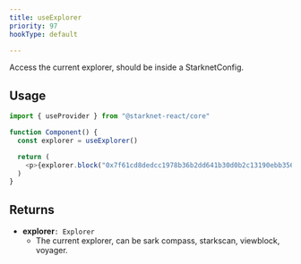 ```yaml
---
title: useExplorer
priority: 97
hookType: default

---
```


Access the current explorer, should be inside a StarknetConfig.

## Usage

```ts
import { useProvider } from "@starknet-react/core"

function Component() {
  const explorer = useExplorer()

  return (
    <p>{explorer.block("0x7f61cd8dedcc1978b36b2dd641b30d0b2c13190ebb356efa83e1981adf8e4ef")}</p>
  )
}
```

## Returns

 * __explorer__`: Explorer`
    - The current explorer, can be sark compass, starkscan, viewblock, voyager.
